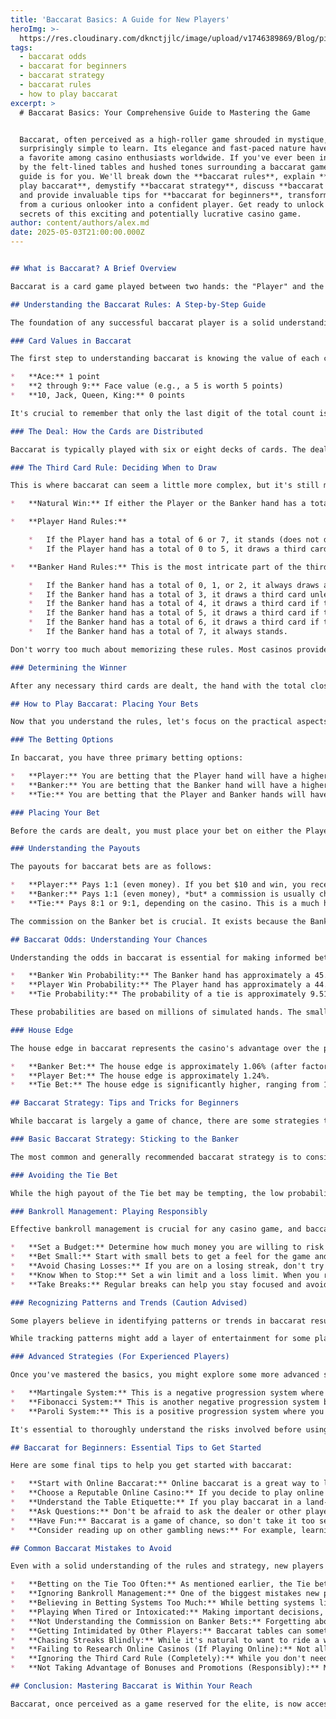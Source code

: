 ```yaml
---
title: 'Baccarat Basics: A Guide for New Players'
heroImg: >-
  https://res.cloudinary.com/dknctjjlc/image/upload/v1746389869/Blog/piclumen-1746389853788_guvy8q.png
tags:
  - baccarat odds
  - baccarat for beginners
  - baccarat strategy
  - baccarat rules
  - how to play baccarat
excerpt: >
  # Baccarat Basics: Your Comprehensive Guide to Mastering the Game


  Baccarat, often perceived as a high-roller game shrouded in mystique, is
  surprisingly simple to learn. Its elegance and fast-paced nature have made it
  a favorite among casino enthusiasts worldwide. If you've ever been intimidated
  by the felt-lined tables and hushed tones surrounding a baccarat game, this
  guide is for you. We'll break down the **baccarat rules**, explain **how to
  play baccarat**, demystify **baccarat strategy**, discuss **baccarat odds**,
  and provide invaluable tips for **baccarat for beginners**, transforming you
  from a curious onlooker into a confident player. Get ready to unlock the
  secrets of this exciting and potentially lucrative casino game.
author: content/authors/alex.md
date: 2025-05-03T21:00:00.000Z
---
```


```markdown

## What is Baccarat? A Brief Overview

Baccarat is a card game played between two hands: the "Player" and the "Banker." The aim of the game is simple: to bet on which hand will have a total value closest to nine. Cards are dealt, points are tallied, and a winner is declared. While there are some specific rules governing when a third card is dealt, the core gameplay remains remarkably straightforward. Don't let the sophisticated atmosphere fool you; baccarat is one of the easiest casino games to grasp.

## Understanding the Baccarat Rules: A Step-by-Step Guide

The foundation of any successful baccarat player is a solid understanding of the rules. Let's break them down into manageable steps.

### Card Values in Baccarat

The first step to understanding baccarat is knowing the value of each card:

*   **Ace:** 1 point
*   **2 through 9:** Face value (e.g., a 5 is worth 5 points)
*   **10, Jack, Queen, King:** 0 points

It's crucial to remember that only the last digit of the total count is considered. For example, if the cards total 15, the hand's value is 5. If the cards total 10, the hand's value is 0. This "modulo 10" system is fundamental to the game.

### The Deal: How the Cards are Distributed

Baccarat is typically played with six or eight decks of cards. The dealer (often referred to as the croupier) deals two cards each to the Player hand and the Banker hand. These initial four cards determine the course of the hand.

### The Third Card Rule: Deciding When to Draw

This is where baccarat can seem a little more complex, but it's still manageable. The third card rule dictates whether either the Player or the Banker hand receives an additional card. It's important to note that these rules are applied automatically by the dealer; you don't need to memorize them to play effectively, but understanding them will enhance your comprehension of the game.

*   **Natural Win:** If either the Player or the Banker hand has a total of 8 or 9 with their initial two cards, this is called a "natural." The hand with the higher natural wins. If both hands have a natural of the same value, it's a tie (a "standoff").

*   **Player Hand Rules:**

    *   If the Player hand has a total of 6 or 7, it stands (does not draw a third card).
    *   If the Player hand has a total of 0 to 5, it draws a third card, *unless* the Banker has a natural 8 or 9.

*   **Banker Hand Rules:** This is the most intricate part of the third card rule, but again, the dealer will handle this automatically. The Banker's decision to draw a third card depends on the Banker's hand total *and* the third card drawn by the Player, if any.

    *   If the Banker hand has a total of 0, 1, or 2, it always draws a third card, *unless* the Player has a natural 8 or 9.
    *   If the Banker hand has a total of 3, it draws a third card unless the Player's third card was an 8.
    *   If the Banker hand has a total of 4, it draws a third card if the Player's third card was a 2, 3, 4, 5, 6, or 7. Otherwise, it stands.
    *   If the Banker hand has a total of 5, it draws a third card if the Player's third card was a 4, 5, 6, or 7. Otherwise, it stands.
    *   If the Banker hand has a total of 6, it draws a third card if the Player's third card was a 6 or 7. Otherwise, it stands.
    *   If the Banker hand has a total of 7, it always stands.

Don't worry too much about memorizing these rules. Most casinos provide cheat sheets, and online baccarat platforms automate the third card decisions. The key is to understand that the third card rule is designed to create a balanced and fair game.

### Determining the Winner

After any necessary third cards are dealt, the hand with the total closest to 9 wins. If both hands have the same total, the round is a tie, and bets on the Player and Banker are typically returned (although the commission on Banker bets still applies – more on that below).

## How to Play Baccarat: Placing Your Bets

Now that you understand the rules, let's focus on the practical aspects of playing baccarat.

### The Betting Options

In baccarat, you have three primary betting options:

*   **Player:** You are betting that the Player hand will have a higher total than the Banker hand.
*   **Banker:** You are betting that the Banker hand will have a higher total than the Player hand.
*   **Tie:** You are betting that the Player and Banker hands will have the same total.

### Placing Your Bet

Before the cards are dealt, you must place your bet on either the Player, Banker, or Tie. Most baccarat tables have minimum and maximum bet limits. Place your chips in the designated area on the table corresponding to your chosen bet.

### Understanding the Payouts

The payouts for baccarat bets are as follows:

*   **Player:** Pays 1:1 (even money). If you bet $10 and win, you receive $10 in profit plus your original $10 stake.
*   **Banker:** Pays 1:1 (even money), *but* a commission is usually charged on Banker wins. This commission is typically 5% and is deducted from your winnings. So, if you bet $10 and win, you receive $9.50 in profit (after the 5% commission) plus your original $10 stake.
*   **Tie:** Pays 8:1 or 9:1, depending on the casino. This is a much higher payout, but the odds of a tie are significantly lower.

The commission on the Banker bet is crucial. It exists because the Banker hand has a slightly higher statistical probability of winning than the Player hand.

## Baccarat Odds: Understanding Your Chances

Understanding the odds in baccarat is essential for making informed betting decisions.

*   **Banker Win Probability:** The Banker hand has approximately a 45.87% chance of winning each hand (excluding ties).
*   **Player Win Probability:** The Player hand has approximately a 44.63% chance of winning each hand (excluding ties).
*   **Tie Probability:** The probability of a tie is approximately 9.51%.

These probabilities are based on millions of simulated hands. The small difference in win probability between the Banker and Player hands is what necessitates the commission on Banker bets.

### House Edge

The house edge in baccarat represents the casino's advantage over the player. It varies depending on the bet:

*   **Banker Bet:** The house edge is approximately 1.06% (after factoring in the 5% commission). This is one of the lowest house edges of any casino game, making the Banker bet a popular choice.
*   **Player Bet:** The house edge is approximately 1.24%.
*   **Tie Bet:** The house edge is significantly higher, ranging from 14.36% (for an 8:1 payout) to 4.85% (for a 9:1 payout). While the 9:1 payout looks appealing, the Tie bet remains a risky proposition due to its low probability.

## Baccarat Strategy: Tips and Tricks for Beginners

While baccarat is largely a game of chance, there are some strategies that can help you manage your bankroll and make more informed betting decisions.

### Basic Baccarat Strategy: Sticking to the Banker

The most common and generally recommended baccarat strategy is to consistently bet on the Banker. Due to its slightly higher probability of winning and relatively low house edge, the Banker bet offers the best long-term odds. Even with the 5% commission, it's statistically the most advantageous bet.

### Avoiding the Tie Bet

While the high payout of the Tie bet may be tempting, the low probability and high house edge make it a poor choice for most players. It's best to avoid the Tie bet altogether.

### Bankroll Management: Playing Responsibly

Effective bankroll management is crucial for any casino game, and baccarat is no exception. Here are some tips:

*   **Set a Budget:** Determine how much money you are willing to risk before you start playing. Stick to this budget, regardless of whether you are winning or losing.
*   **Bet Small:** Start with small bets to get a feel for the game and minimize your risk.
*   **Avoid Chasing Losses:** If you are on a losing streak, don't try to win back your losses by increasing your bets. This can lead to even greater losses.
*   **Know When to Stop:** Set a win limit and a loss limit. When you reach either limit, stop playing.
*   **Take Breaks:** Regular breaks can help you stay focused and avoid making impulsive decisions.

### Recognizing Patterns and Trends (Caution Advised)

Some players believe in identifying patterns or trends in baccarat results. They might track the outcomes of previous hands and try to predict future results based on these patterns. However, it's important to remember that each hand in baccarat is independent of the previous hands. Past results do not influence future outcomes.

While tracking patterns might add a layer of entertainment for some players, it's crucial to understand that it does not improve your odds of winning. The game is fundamentally based on chance.

### Advanced Strategies (For Experienced Players)

Once you've mastered the basics, you might explore some more advanced strategies. However, keep in mind that no strategy can guarantee a win in baccarat.

*   **Martingale System:** This is a negative progression system where you double your bet after each loss. The idea is that when you eventually win, you will recoup all your previous losses plus a small profit. However, the Martingale system can be risky, as it requires a large bankroll and can lead to very high bets quickly.
*   **Fibonacci System:** This is another negative progression system based on the Fibonacci sequence (1, 1, 2, 3, 5, 8, 13, etc.). You increase your bet according to the sequence after each loss. The Fibonacci system is less aggressive than the Martingale system, but it still requires a significant bankroll.
*   **Paroli System:** This is a positive progression system where you double your bet after each win. The idea is to capitalize on winning streaks. However, the Paroli system can be risky if you encounter a losing streak after a few wins.

It's essential to thoroughly understand the risks involved before using any advanced baccarat strategy. These strategies do not change the underlying probabilities of the game.

## Baccarat for Beginners: Essential Tips to Get Started

Here are some final tips to help you get started with baccarat:

*   **Start with Online Baccarat:** Online baccarat is a great way to learn the game without the pressure of a real casino. Many online casinos offer free demo versions of baccarat that you can use to practice.
*   **Choose a Reputable Online Casino:** If you decide to play online baccarat for real money, make sure to choose a reputable and licensed online casino. Look for casinos with a good reputation, secure payment options, and fair gaming practices.
*   **Understand the Table Etiquette:** If you play baccarat in a land-based casino, it's important to understand the table etiquette. Be respectful of the dealer and other players. Don't touch the cards. Place your bets clearly and avoid making loud or disruptive noises.
*   **Ask Questions:** Don't be afraid to ask the dealer or other players if you have any questions about the game. Most people are happy to help beginners.
*   **Have Fun:** Baccarat is a game of chance, so don't take it too seriously. The most important thing is to have fun and enjoy the experience.
*   **Consider reading up on other gambling news:** For example, learning about the Bodø/Glimt's journey to London for a Europa League quarter-final match. https://www.gambling.com/no/news/bod-glimt-reiser-til-london-for-kvartfinale-i-europa-league Though seemingly unrelated, expanding your general gambling knowledge can help you become a more well-rounded and responsible player.

## Common Baccarat Mistakes to Avoid

Even with a solid understanding of the rules and strategy, new players can make common mistakes. Avoiding these pitfalls will improve your overall experience and potentially increase your winnings.

*   **Betting on the Tie Too Often:** As mentioned earlier, the Tie bet has a significantly higher house edge than the Player or Banker bets. While the payout is tempting, the odds are stacked against you. Avoid this bet unless you are feeling extremely lucky and are comfortable with the high risk.
*   **Ignoring Bankroll Management:** One of the biggest mistakes new players make is failing to manage their bankroll effectively. Playing without a budget or chasing losses can quickly deplete your funds. Always set a budget, bet small, and know when to stop.
*   **Believing in Betting Systems Too Much:** While betting systems like the Martingale or Fibonacci can be intriguing, they don't guarantee a win. Baccarat is a game of chance, and past results do not influence future outcomes. Relying too heavily on betting systems can lead to impulsive decisions and significant losses.
*   **Playing When Tired or Intoxicated:** Making important decisions, especially financial ones, when tired or under the influence of alcohol is never a good idea. Your judgment will be impaired, and you're more likely to make reckless bets.
*   **Not Understanding the Commission on Banker Bets:** Forgetting about the 5% commission on Banker wins can lead to inaccurate calculations of your potential profits and losses. Always factor in the commission when making betting decisions.
*   **Getting Intimidated by Other Players:** Baccarat tables can sometimes seem intimidating, especially in high-roller rooms. Don't let other players' behavior or perceived expertise affect your game. Stick to your strategy and play at your own pace.
*   **Chasing Streaks Blindly:** While it's natural to want to ride a winning streak, it's important to remember that each hand is independent. Don't blindly increase your bets simply because you've won a few hands in a row. Similarly, don't try to force a win after a losing streak.
*   **Failing to Research Online Casinos (If Playing Online):** Not all online casinos are created equal. Some are reputable and trustworthy, while others are not. Before playing online baccarat for real money, research the casino's licensing, reputation, security measures, and customer support.
*   **Ignoring the Third Card Rule (Completely):** While you don't need to memorize the third card rule, understanding the basic principles will help you appreciate the game's fairness and complexity. At least understand that the dealer isn't making arbitrary decisions.
*   **Not Taking Advantage of Bonuses and Promotions (Responsibly):** Many online casinos offer bonuses and promotions to attract new players. Take advantage of these offers, but be sure to read the terms and conditions carefully. Pay attention to wagering requirements and any other restrictions. Don't let the bonus entice you to bet more than you are comfortable with.

## Conclusion: Mastering Baccarat is Within Your Reach

Baccarat, once perceived as a game reserved for the elite, is now accessible to players of all levels. By understanding the **baccarat rules**, learning **how to play baccarat**, employing basic **baccarat strategy**, and being aware of **baccarat odds**, you can confidently approach the table and enjoy this exciting casino game. Remember to practice responsible bankroll management and avoid common mistakes. Whether you're a complete beginner or an experienced gambler, this guide provides the foundation you need to start your baccarat journey. Good luck, and may the odds be ever in your favor!
```

